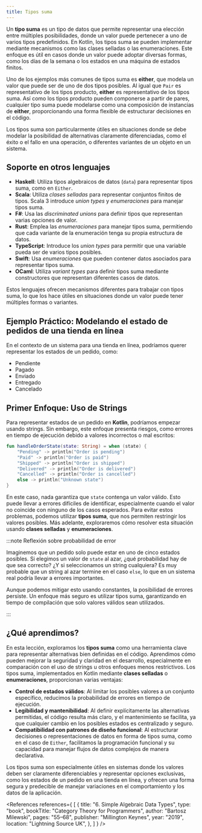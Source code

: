 ```yaml
---
title: Tipos suma
---
```


<ReadingTime/>

Un **tipo suma** es un tipo de datos que permite representar una elección entre múltiples posibilidades, donde un valor puede pertenecer a uno de varios tipos predefinidos. En Kotlin, los tipos suma se pueden implementar mediante mecanismos como las clases selladas o las enumeraciones. Este enfoque es útil en casos donde un valor puede adoptar diversas formas, como los días de la semana o los estados en una máquina de estados finitos.

Uno de los ejemplos más comunes de tipos suma es **either**, que modela un valor que puede ser de uno de dos tipos posibles. Al igual que `Pair` es representativo de los tipos producto, **either** es representativo de los tipos suma. Así como los tipos producto pueden componerse a partir de pares, cualquier tipo suma puede modelarse como una composición de instancias de **either**, proporcionando una forma flexible de estructurar decisiones en el código.

Los tipos suma son particularmente útiles en situaciones donde se debe modelar la posibilidad de alternativas claramente diferenciadas, como el éxito o el fallo en una operación, o diferentes variantes de un objeto en un sistema.

## Soporte en otros lenguajes

- **Haskell**: Utiliza tipos algebraicos de datos (`data`) para representar tipos suma, como en `Either`.
- **Scala**: Utiliza _clases selladas_ para representar conjuntos finitos de tipos. Scala 3 introduce _union types_ y _enumeraciones_ para manejar tipos suma.
- **F#**: Usa las _discriminated unions_ para definir tipos que representan varias opciones de valor.
- **Rust**: Emplea las _enumeraciones_ para manejar tipos suma, permitiendo que cada variante de la enumeración tenga su propia estructura de datos.
- **TypeScript**: Introduce los _union types_ para permitir que una variable pueda ser de varios tipos posibles.
- **Swift**: Usa _enumeraciones_ que pueden contener datos asociados para representar tipos suma.
- **OCaml**: Utiliza _variant types_ para definir tipos suma mediante constructores que representan diferentes casos de datos.

Estos lenguajes ofrecen mecanismos diferentes para trabajar con tipos suma, lo que los hace útiles en situaciones donde un valor puede tener múltiples formas o variantes.

## Ejemplo Práctico: Modelando el estado de pedidos de una tienda en línea

En el contexto de un sistema para una tienda en línea, podríamos querer representar los estados de un pedido, como:

- Pendiente
- Pagado
- Enviado
- Entregado
- Cancelado

## Primer Enfoque: Uso de Strings

Para representar estados de un pedido en **Kotlin**, podríamos empezar usando strings. Sin embargo, este enfoque presenta riesgos, como errores en tiempo de ejecución debido a valores incorrectos o mal escritos:

```kotlin
fun handleOrderState(state: String) = when (state) {
    "Pending" -> println("Order is pending")
    "Paid" -> println("Order is paid")
    "Shipped" -> println("Order is shipped")
    "Delivered" -> println("Order is delivered")
    "Cancelled" -> println("Order is cancelled")
    else -> println("Unknown state")
}
```

En este caso, nada garantiza que `state` contenga un valor válido. Esto puede llevar a errores difíciles de identificar, especialmente cuando el valor no coincide con ninguno de los casos esperados. Para evitar estos problemas, podemos utilizar **tipos suma**, que nos permiten restringir los valores posibles. Más adelante, exploraremos cómo resolver esta situación usando **clases selladas** y **enumeraciones**.

:::note Reflexión sobre probabilidad de error

Imaginemos que un pedido solo puede estar en uno de cinco estados posibles. Si elegimos un valor de `state` al azar, ¿qué probabilidad hay de que sea correcto? ¿Y si seleccionamos un string cualquiera? Es muy probable que un string al azar termine en el caso `else`, lo que en un sistema real podría llevar a errores importantes.

Aunque podemos mitigar esto usando constantes, la posibilidad de errores persiste. Un enfoque más seguro es utilizar tipos suma, garantizando en tiempo de compilación que solo valores válidos sean utilizados.

:::

## ¿Qué aprendimos?

En esta lección, exploramos los **tipos suma** como una herramienta clave para representar alternativas bien definidas en el código. Aprendimos cómo pueden mejorar la seguridad y claridad en el desarrollo, especialmente en comparación con el uso de strings u otros enfoques menos restrictivos. Los tipos suma, implementados en Kotlin mediante **clases selladas** o **enumeraciones**, proporcionan varias ventajas:

- **Control de estados válidos**: Al limitar los posibles valores a un conjunto específico, reducimos la probabilidad de errores en tiempo de ejecución.
- **Legibilidad y mantenibilidad**: Al definir explícitamente las alternativas permitidas, el código resulta más claro, y el mantenimiento se facilita, ya que cualquier cambio en los posibles estados es centralizado y seguro.
- **Compatibilidad con patrones de diseño funcional**: Al estructurar decisiones o representaciones de datos en forma de tipos suma, como en el caso de `Either`, facilitamos la programación funcional y su capacidad para manejar flujos de datos complejos de manera declarativa.

Los tipos suma son especialmente útiles en sistemas donde los valores deben ser claramente diferenciables y representar opciones exclusivas, como los estados de un pedido en una tienda en línea, y ofrecen una forma segura y predecible de manejar variaciones en el comportamiento y los datos de la aplicación.

<References references={
    [
        {
            title: "6. Simple Algebraic Data Types",
            type: "book",
            bookTitle: "Category Theory for Programmers",
            author: "Bartosz Milewski",
            pages: "55–68",
            publisher: "Millington Keynes",
            year: "2019",
            location: "Lightning Source UK",
        },
    ]
} />
